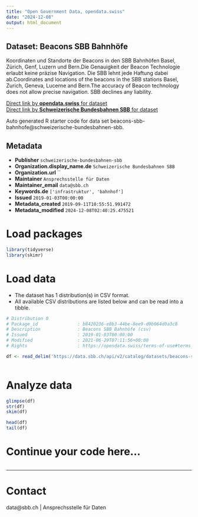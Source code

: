 ```yaml
---
title: "Open Government Data, opendata.swiss"
date: "2024-12-08"
output: html_document
---
```


## Dataset: Beacons SBB Bahnhöfe

Koordinaten und Standorte der Beacons in den SBB Bahnhöfen Basel, Zürich, Genf, Luzern und Bern.Die Genauigkeit der Beacon Technologie erlaubt keine präzise Navigation. Die SBB lehnt jede Haftung dabei ab.Coordinates and locations of the beacons in the SBB stations Basel, Zurich, Geneva, Lucerne and Bern.The accuracy of Beacon technology does not allow precise navigation. SBB declines any liability.

[Direct link by **opendata.swiss** for dataset](https://opendata.swiss/de/dataset/beacons-sbb-bahnhofe)<br>
[Direct link by **Schweizerische Bundesbahnen SBB** for dataset](https://data.sbb.ch/explore/dataset/beacons-sbb-bahnhofe/)

Auto generated R starter code for data set beacons-sbb-bahnhofe@schweizerische-bundesbahnen-sbb.

## Metadata

- **Publisher** `schweizerische-bundesbahnen-sbb`
- **Organization.display_name.de** `Schweizerische Bundesbahnen SBB`
- **Organization.url** ``
- **Maintainer** `Ansprechsstelle für Daten`
- **Maintainer_email** `data@sbb.ch`
- **Keywords.de** `['infrastruktur', 'bahnhof']`
- **Issued** `2019-01-03T00:00:00`
- **Metadata_created** `2019-09-11T10:55:51.991472`
- **Metadata_modified** `2024-12-08T02:40:25.475521`


# Load packages

```r

library(tidyverse)
library(skimr)

```

# Load data

-   The dataset has 1 distribution(s) in CSV format.
-   All available CSV distributions are listed below and can be read into a tibble.

```r

# Distribution 0
# Package_id               : b8420236-e8b3-44be-8ee9-d9b064d0a3c8
# Description              : Beacons SBB Bahnhöfe (csv)
# Issued                   : 2019-01-03T00:00:00
# Modified                 : 2021-06-29T07:11:56+00:00
# Rights                   : https://opendata.swiss/terms-of-use#terms_by

df <- read_delim('https://data.sbb.ch/api/v2/catalog/datasets/beacons-sbb-bahnhofe/exports/csv?use_labels=true')



```

# Analyze data

```r

glimpse(df)
str(df)
skim(df)

head(df)
tail(df)

```

# Continue your code here...

```r

```

------------------------------------------------------------------------

# Contact

data@sbb.ch | Ansprechsstelle für Daten
